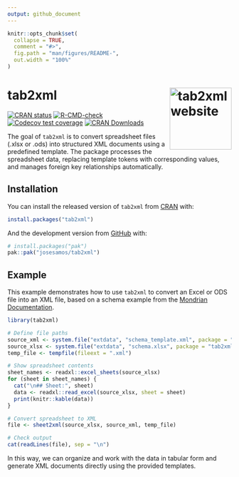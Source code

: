 ```yaml
---
output: github_document
---
```


<!-- README.md is generated from README.Rmd. Please edit that file -->

```r
knitr::opts_chunk$set(
  collapse = TRUE,
  comment = "#>",
  fig.path = "man/figures/README-",
  out.width = "100%"
)
```

# tab2xml <a href="https://josesamos.github.io/tab2xml/"><img src="man/figures/logo.png" align="right" height="139" alt="tab2xml website" /></a>


<!-- badges: start -->
[![CRAN status](https://www.r-pkg.org/badges/version/tab2xml)](https://CRAN.R-project.org/package=tab2xml)
[![R-CMD-check](https://github.com/josesamos/tab2xml/actions/workflows/R-CMD-check.yaml/badge.svg)](https://github.com/josesamos/tab2xml/actions/workflows/R-CMD-check.yaml)
[![Codecov test coverage](https://codecov.io/gh/josesamos/tab2xml/graph/badge.svg)](https://app.codecov.io/gh/josesamos/tab2xml)
[![CRAN Downloads](http://cranlogs.r-pkg.org/badges/grand-total/tab2xml)](https://cran.r-project.org/package=tab2xml)
<!-- badges: end -->

The goal of `tab2xml` is to convert spreadsheet files (.xlsx or .ods) into structured XML documents using a predefined template. The package processes the spreadsheet data, replacing template tokens with corresponding values, and manages foreign key relationships automatically.

## Installation

You can install the released version of `tab2xml` from [CRAN](https://CRAN.R-project.org) with:

``` r
install.packages("tab2xml")
```
And the development version from [GitHub](https://github.com/) with:

``` r
# install.packages("pak")
pak::pak("josesamos/tab2xml")
```

## Example

This example demonstrates how to use `tab2xml` to convert an Excel or ODS file into an XML file, based on a schema example from the [Mondrian Documentation](https://mondrian.pentaho.com/documentation/schema.php).

```r
library(tab2xml)

# Define file paths
source_xml <- system.file("extdata", "schema_template.xml", package = "tab2xml")
source_xlsx <- system.file("extdata", "schema.xlsx", package = "tab2xml")
temp_file <- tempfile(fileext = ".xml")

# Show spreadsheet contents
sheet_names <- readxl::excel_sheets(source_xlsx)
for (sheet in sheet_names) {
  cat("\n## Sheet:", sheet)
  data <- readxl::read_excel(source_xlsx, sheet = sheet)
  print(knitr::kable(data))
}

# Convert spreadsheet to XML
file <- sheet2xml(source_xlsx, source_xml, temp_file)

# Check output
cat(readLines(file), sep = "\n")
```

In this way, we can organize and work with the data in tabular form and generate XML documents directly using the provided templates.

